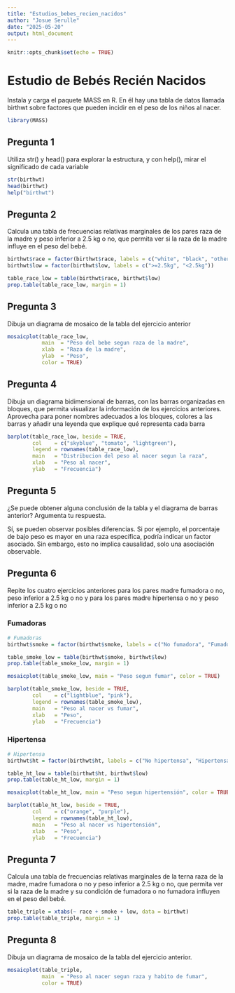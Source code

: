 ```yaml
---
title: "Estudios_bebes_recien_nacidos"
author: "Josue Serulle"
date: "2025-05-20"
output: html_document
---
```


```r
knitr::opts_chunk$set(echo = TRUE)
```

# Estudio de Bebés Recién Nacidos

Instala y carga el paquete MASS en R. En él hay una tabla de datos llamada birthwt sobre factores que
pueden incidir en el peso de los niños al nacer.

```r
library(MASS)

```

## Pregunta 1

Utiliza str() y head() para explorar la estructura, y con help(), mirar el significado de cada variable

```r
str(birthwt)
head(birthwt)
help("birthwt")
```

## Pregunta 2

Calcula una tabla de frecuencias relativas marginales de los pares raza de la madre y peso inferior a 2.5 kg
o no, que permita ver si la raza de la madre influye en el peso del bebé.

```r
birthwt$race = factor(birthwt$race, labels = c("white", "black", "other"))
birthwt$low = factor(birthwt$low, labels = c(">=2.5kg", "<2.5kg"))

table_race_low = table(birthwt$race, birthwt$low)
prop.table(table_race_low, margin = 1)
```

## Pregunta 3

Dibuja un diagrama de mosaico de la tabla del ejercicio anterior

```r
mosaicplot(table_race_low, 
           main  = "Peso del bebe segun raza de la madre",
           xlab  = "Raza de la madre",
           ylab  = "Peso",
           color = TRUE)
```

## Pregunta 4

Dibuja un diagrama bidimensional de barras, con las barras organizadas en bloques, que permita visualizar
la información de los ejercicios anteriores. Aprovecha para poner nombres adecuados a los bloques, colores
a las barras y añadir una leyenda que explique qué representa cada barra

```r
barplot(table_race_low, beside = TRUE,
        col    = c("skyblue", "tomato", "lightgreen"),
        legend = rownames(table_race_low),
        main   = "Distribucion del peso al nacer segun la raza",
        xlab   = "Peso al nacer",
        ylab   = "Frecuencia")
```

## Pregunta 5

¿Se puede obtener alguna conclusión de la tabla y el diagrama de barras anterior? Argumenta tu respuesta.

Sí, se pueden observar posibles diferencias. Si por ejemplo, el porcentaje de bajo peso es mayor en una raza específica, podría indicar un factor asociado. Sin embargo, esto no implica causalidad, solo una asociación observable.

## Pregunta 6

Repite los cuatro ejercicios anteriores para los pares madre fumadora o no, peso inferior a 2.5 kg o no y para
los pares madre hipertensa o no y peso inferior a 2.5 kg o no

### Fumadoras

```r
# Fumadoras
birthwt$smoke = factor(birthwt$smoke, labels = c("No fumadora", "Fumadora"))

table_smoke_low = table(birthwt$smoke, birthwt$low)
prop.table(table_smoke_low, margin = 1)

mosaicplot(table_smoke_low, main = "Peso segun fumar", color = TRUE)

barplot(table_smoke_low, beside = TRUE,
        col    = c("lightblue", "pink"),
        legend = rownames(table_smoke_low),
        main   = "Peso al nacer vs fumar",
        xlab   = "Peso",
        ylab   = "Frecuencia")
```

### Hipertensa

```r
# Hipertensa
birthwt$ht = factor(birthwt$ht, labels = c("No hipertensa", "Hipertensa"))

table_ht_low = table(birthwt$ht, birthwt$low)
prop.table(table_ht_low, margin = 1)

mosaicplot(table_ht_low, main = "Peso segun hipertensión", color = TRUE)

barplot(table_ht_low, beside = TRUE,
        col    = c("orange", "purple"),
        legend = rownames(table_ht_low),
        main   = "Peso al nacer vs hipertensión",
        xlab   = "Peso",
        ylab   = "Frecuencia")
```

## Pregunta 7

Calcula una tabla de frecuencias relativas marginales de la terna raza de la madre, madre fumadora o no y
peso inferior a 2.5 kg o no, que permita ver si la raza de la madre y su condición de fumadora o no fumadora
influyen en el peso del bebé.

```r
table_triple = xtabs(~ race + smoke + low, data = birthwt)
prop.table(table_triple, margin = 1)
```

## Pregunta 8

Dibuja un diagrama de mosaico de la tabla del ejercicio anterior.

```r
mosaicplot(table_triple, 
           main  = "Peso al nacer segun raza y habito de fumar",
           color = TRUE)
```

